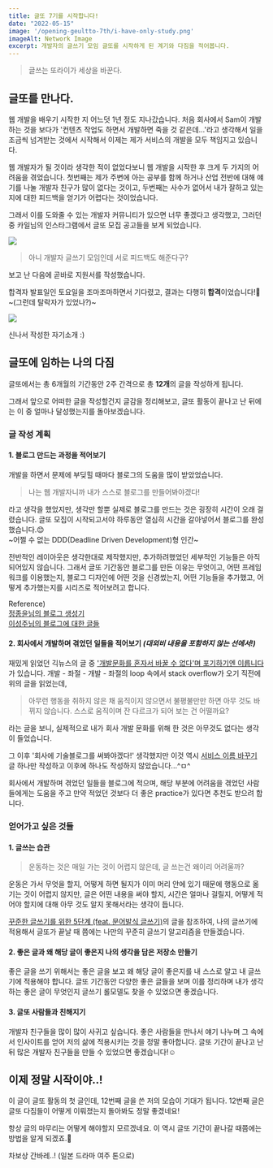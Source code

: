 ```yaml
---
title: 글또 7기를 시작합니다!
date: "2022-05-15"
image: '/opening-geultto-7th/i-have-only-study.png'
imageAlt: Network Image
excerpt: 개발자의 글쓰기 모임 글또를 시작하게 된 계기와 다짐을 적어봅니다.
---
```


> 글쓰는 또라이가 세상을 바꾼다.

## 글또를 만나다.

웹 개발을 배우기 시작한 지 어느덧 1년 정도 지나갔습니다.
처음 회사에서 Sam이 개발하는 것을 보다가 '컨텐츠 작업도 하면서 개발하면 죽을 것 같은데...'라고 생각해서
일을 조금씩 넘겨받는 것에서 시작해서 이제는 제가 서비스의 개발을 모두 책임지고 있습니다.

웹 개발자가 될 것이라 생각한 적이 없었다보니 웹 개발을 시작한 후 크게 두 가지의 어려움을 겪었습니다.
첫번째는 제가 주변에 아는 공부를 함께 하거나 산업 전반에 대해 얘기를 나눌 개발자 친구가 많이 없다는 것이고,
두번째는 사수가 없어서 내가 잘하고 있는지에 대한 피드백을 얻기가 어렵다는 것이었습니다.

그래서 이를 도와줄 수 있는 개발자 커뮤니티가 있으면 너무 좋겠다고 생각했고, 그러던 중 카일님의 인스타그램에서 글또 모집 공고들을 보게 되었습니다.

<div className="mx-auto" style={{maxWidth: 300}}>
    <Image
        layout="responsive"
        src={"/opening-geultto-7th/geultto-mozip.jpeg"}
        width={834}
        height={1440}
    />
</div>

> 아니 개발자 글쓰기 모임인데 서로 피드백도 해준다구?

보고 난 다음에 곧바로 지원서를 작성했습니다.

합격자 발표일인 토요일을 조마조마하면서 기다렸고, 결과는 다행히 **합격**이었습니다!🙌
~(그런데 탈락자가 있었나?)~

<div className="mx-auto" style={{maxWidth: 400}}>
    <Image
        layout="responsive"
        src={"/opening-geultto-7th/geultto-introduction.png"}
        width={962}
        height={1550}
    />
</div>
<p style={{textAlign: "center", marginTop: 4,}}>
    <span>신나서 작성한 자기소개 :)</span>
</p>

## 글또에 임하는 나의 다짐

글또에서는 총 6개월의 기간동안 2주 간격으로 총 **12개**의 글을 작성하게 됩니다.

그래서 앞으로 어떠한 글을 작성할건지 글감을 정리해보고,
글또 활동이 끝나고 난 뒤에는 이 중 얼마나 달성했는지를 돌아보겠습니다.

### 글 작성 계획

#### 1. 블로그 만드는 과정을 적어보기

개발을 하면서 문제에 부딪힐 때마다 블로그의 도움을 많이 받았었습니다.

> 나는 웹 개발자니까 내가 스스로 블로그를 만들어봐야겠다!

라고 생각을 했었지만,
생각만 할뿐 실제로 블로그를 만드는 것은 굉장히 시간이 오래 걸렸습니다.
글또 모집이 시작되고서야 하루동안 열심히 시간을 갈아넣어서 블로그를 완성했습니다.😊  
~어쩔 수 없는 DDD(Deadline Driven Development)형 인간~

전반적인 레이아웃은 생각한대로 제작했지만, 추가하려했었던 세부적인 기능들은 아직 되어있지 않습니다.
그래서 글또 기간동안 블로그를 만든 이유는 무엇이고, 어떤 프레임워크를 이용했는지, 블로그 디자인에 어떤 것을 신경썼는지,
어떤 기능들을 추가했고, 어떻게 추가했는지를 시리즈로 적어보려고 합니다.

Reference)  
[정종윤님의 블로그 생성기](https://wormwlrm.github.io/2018/07/07/Why-I-select-Github-and-Jekyll-for-my-development-blog.html)  
[이성주님의 블로그에 대한 글들](https://burningfalls.github.io/categories/blog)

#### 2. 회사에서 개발하며 겪었던 일들을 적어보기 *(대외비 내용을 포함하지 않는 선에서!)*

재밌게 읽었던 긱뉴스의 글 중 ['개발문화를 혼자서 바꿀 수 없다'며 포기하기엔 이릅니다](https://news.hada.io/topic?id=5034) 가 있습니다.
개발 - 좌절 - 개발 - 좌절의 loop 속에서 stack overflow가 오기 직전에 위의 글을 읽었는데,

> 아무런 행동을 취하지 않은 채 움직이지 않으면서 불평불만만 하면 아무 것도 바뀌지 않습니다. 스스로 움직이며 잔 다르크가 되어 보는 건 어떨까요?

라는 글을 보니, 실제적으로 내가 회사 개발 문화를 위해 한 것은 아무것도 없다는 생각이 들었습니다.

그 이후 '회사에 기술블로그를 써봐야겠다!' 생각했지만 이것 역시 [서비스 이름 바꾸기](https://blog.chavo.dev/service-name-change) 글 하나만 작성하고
이후에 하나도 작성하지 않았습니다...^ㅁ^

회사에서 개발하며 겪었던 일들을 블로그에 적으며, 
해당 부분에 어려움을 겪었던 사람들에게는 도움을 주고 만약 적었던 것보다 더 좋은 practice가 있다면 추천도 받으려 합니다.

### 얻어가고 싶은 것들

#### 1. 글쓰는 습관
> 운동하는 것은 매일 가는 것이 어렵지 않은데, 글 쓰는건 왜이리 어려울까?

운동은 가서 무엇을 할지, 어떻게 하면 될지가 이미 머리 안에 있기 때문에 행동으로 옮기는 것이 어렵지 않지만,
글은 어떤 내용을 써야 할지, 시간은 얼마나 걸릴지, 어떻게 적어야 할지에 대해 아무 것도 알지 못해서라는 생각이 듭니다.

[꾸준한 글쓰기를 위한 5단계 (feat. 문어발식 글쓰기)](https://ppss.kr/archives/232517)의 글을 참조하여,
나의 글쓰기에 적용해서 글또가 끝날 때 쯤에는 나만의 꾸준히 글쓰기 알고리즘을 만들겠습니다.

#### 2. 좋은 글과 왜 해당 글이 좋은지 나의 생각을 담은 저장소 만들기

좋은 글을 쓰기 위해서는 좋은 글을 보고 왜 해당 글이 좋은지를 내 스스로 알고 내 글쓰기에 적용해야 합니다.
글또 기간동안 다양한 좋은 글들을 보며 이를 정리하며 내가 생각하는 좋은 글이 무엇인지
글쓰기 롤모델도 찾을 수 있었으면 좋겠습니다.

#### 3. 글또 사람들과 친해지기

개발자 친구들을 많이 많이 사귀고 싶습니다. 좋은 사람들을 만나서 얘기 나누며 그 속에서 인사이트를 얻어 저의 삶에 적용시키는 것을 정말 좋아합니다.
글또 기간이 끝나고 난 뒤 많은 개발자 친구들을 만들 수 있었으면 좋겠습니다!☺️

## 이제 정말 시작이야..!

이 글이 글또 활동의 첫 글인데, 12번째 글을 쓴 저의 모습이 기대가 됩니다. 
12번째 글은 글또 다짐들이 어떻게 이뤄졌는지 돌아봐도 정말 좋겠네요!

항상 글의 마무리는 어떻게 해야할지 모르겠네요. 
이 역시 글또 기간이 끝나갈 때쯤에는 방법을 알게 되겠죠.🙌  

차보상 간바레..! (일본 드라마 여주 톤으로)




